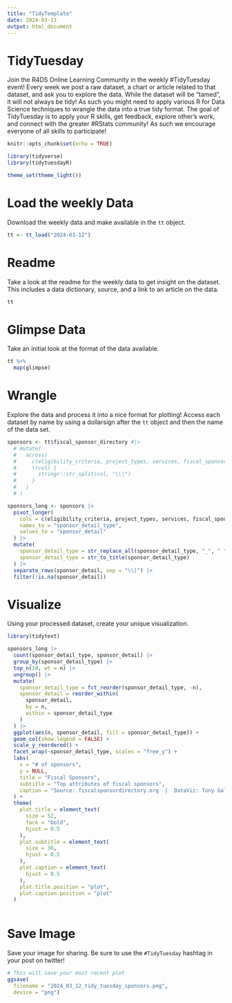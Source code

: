 ```yaml
---
title: "TidyTemplate"
date: 2024-03-11
output: html_document
---
```


# TidyTuesday

Join the R4DS Online Learning Community in the weekly #TidyTuesday event!
Every week we post a raw dataset, a chart or article related to that dataset, and ask you to explore the data.
While the dataset will be “tamed”, it will not always be tidy! As such you might need to apply various R for Data Science techniques to wrangle the data into a true tidy format.
The goal of TidyTuesday is to apply your R skills, get feedback, explore other’s work, and connect with the greater #RStats community!
As such we encourage everyone of all skills to participate!

```r

knitr::opts_chunk$set(echo = TRUE)

library(tidyverse)
library(tidytuesdayR)

theme_set(theme_light())

```

# Load the weekly Data

Download the weekly data and make available in the `tt` object.

```r

tt <- tt_load("2024-03-12")

```


# Readme

Take a look at the readme for the weekly data to get insight on the dataset.
This includes a data dictionary, source, and a link to an article on the data.

```r

tt

```


# Glimpse Data

Take an initial look at the format of the data available.

```r

tt %>% 
  map(glimpse)

```

# Wrangle

Explore the data and process it into a nice format for plotting! Access each dataset by name by using a dollarsign after the `tt` object and then the name of the data set.

```r

sponsors <- tt$fiscal_sponsor_directory #|>
  # mutate(
  #   across(
  #     c(eligibility_criteria, project_types, services, fiscal_sponsorship_model),
  #     \(col) {
  #       stringr::str_split(col, "\\|")
  #     }
  #   )
  # )

sponsors_long <- sponsors |>
  pivot_longer(
    cols = c(eligibility_criteria, project_types, services, fiscal_sponsorship_model),
    names_to = "sponsor_detail_type",
    values_to = "sponsor_detail"
  ) |>
  mutate(
    sponsor_detail_type = str_replace_all(sponsor_detail_type, "_", " "),
    sponsor_detail_type = str_to_title(sponsor_detail_type)
  ) |>
  separate_rows(sponsor_detail, sep = "\\|") |>
  filter(!is.na(sponsor_detail))

```


# Visualize

Using your processed dataset, create your unique visualization.

```r

library(tidytext)

sponsors_long |>
  count(sponsor_detail_type, sponsor_detail) |>
  group_by(sponsor_detail_type) |>
  top_n(10, wt = n) |>
  ungroup() |>
  mutate(
    sponsor_detail_type = fct_reorder(sponsor_detail_type, -n),
    sponsor_detail = reorder_within(
      sponsor_detail, 
      by = n,
      within = sponsor_detail_type
    )
  ) |>
  ggplot(aes(n, sponsor_detail, fill = sponsor_detail_type)) +
  geom_col(show.legend = FALSE) +
  scale_y_reordered() +
  facet_wrap(~sponsor_detail_type, scales = "free_y") +
  labs(
    x = "# of sponsors",
    y = NULL,
    title = "Fiscal Sponsors",
    subtitle = "Top attributes of fiscal sponsors",
    caption = "Source: fiscalsponsordirectory.org  |  DataViz: Tony Galvan (@GDataScience1)  |  #TidyTuesday"
  ) +
  theme(
    plot.title = element_text(
      size = 52,
      face = "bold",
      hjust = 0.5
    ),
    plot.subtitle = element_text(
      size = 36,
      hjust = 0.5
    ),
    plot.caption = element_text(
      hjust = 0.5
    ),
    plot.title.position = "plot",
    plot.caption.position = "plot"
  )
  
```

# Save Image

Save your image for sharing. Be sure to use the `#TidyTuesday` hashtag in your post on twitter! 

```r

# This will save your most recent plot
ggsave(
  filename = "2024_03_12_tidy_tuesday_sponsors.png",
  device = "png")

```
